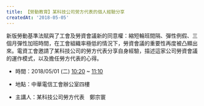 ---
title: 【勞動教育】某科技公司勞方代表的個人經驗分享
createdAt: '2018-05-05'
---

新版勞動基準法賦與了工會及勞資會議新的同意權：縮短輪班間隔、彈性例假、三個月彈性加班時間，在工會組織率極低的情況下，勞資會議的重要性再度被凸顯出來。電資工會邀請了某科技公司的勞方代表分享自身經驗，描述這家公司勞資會議的運作模式，以及擔任勞方代表的心得。

<YouTube videoId="3Mmr8nkdtfA" />

- 時間：2018/05/01 (二) [10:20](https://www.youtube.com/watch?v=3Mmr8nkdtfA&t=620s) ~ [11:10](https://www.youtube.com/watch?v=3Mmr8nkdtfA&t=670s)

- 地點：中華電信工會辦公室四樓

- 主講人：某科技公司勞方代表　鄭宗寰

